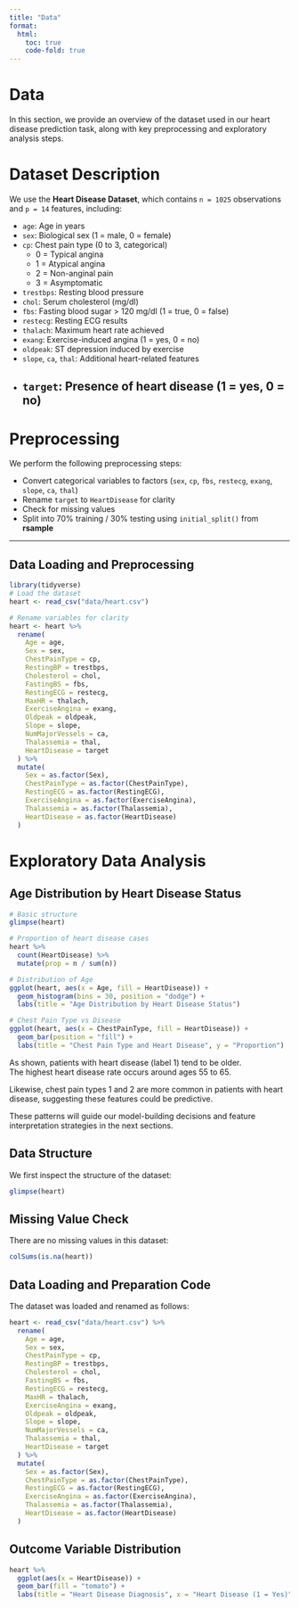 ```yaml
---
title: "Data"
format:
  html:
    toc: true
    code-fold: true
---
```


# Data

In this section, we provide an overview of the dataset used in our heart disease prediction task, along with key preprocessing and exploratory analysis steps.

# Dataset Description

We use the **Heart Disease Dataset**, which contains `n = 1025` observations and `p = 14` features, including:

- `age`: Age in years  
- `sex`: Biological sex (1 = male, 0 = female)  
- `cp`: Chest pain type (0 to 3, categorical) 
  - 0 = Typical angina  
  - 1 = Atypical angina  
  - 2 = Non-anginal pain  
  - 3 = Asymptomatic
- `trestbps`: Resting blood pressure  
- `chol`: Serum cholesterol (mg/dl)  
- `fbs`: Fasting blood sugar > 120 mg/dl (1 = true, 0 = false)  
- `restecg`: Resting ECG results  
- `thalach`: Maximum heart rate achieved  
- `exang`: Exercise-induced angina (1 = yes, 0 = no)  
- `oldpeak`: ST depression induced by exercise  
- `slope`, `ca`, `thal`: Additional heart-related features  
- `target`: Presence of heart disease (1 = yes, 0 = no)
---

# Preprocessing

We perform the following preprocessing steps:

- Convert categorical variables to factors (`sex`, `cp`, `fbs`, `restecg`, `exang`, `slope`, `ca`, `thal`)
- Rename `target` to `HeartDisease` for clarity
- Check for missing values
- Split into 70% training / 30% testing using `initial_split()` from **rsample**

---

## Data Loading and Preprocessing

```r
library(tidyverse)
# Load the dataset
heart <- read_csv("data/heart.csv")

# Rename variables for clarity
heart <- heart %>%
  rename(
    Age = age,
    Sex = sex,
    ChestPainType = cp,
    RestingBP = trestbps,
    Cholesterol = chol,
    FastingBS = fbs,
    RestingECG = restecg,
    MaxHR = thalach,
    ExerciseAngina = exang,
    Oldpeak = oldpeak,
    Slope = slope,
    NumMajorVessels = ca,
    Thalassemia = thal,
    HeartDisease = target
  ) %>%
  mutate(
    Sex = as.factor(Sex),
    ChestPainType = as.factor(ChestPainType),
    RestingECG = as.factor(RestingECG),
    ExerciseAngina = as.factor(ExerciseAngina),
    Thalassemia = as.factor(Thalassemia),
    HeartDisease = as.factor(HeartDisease)
  )

```
# Exploratory Data Analysis

## Age Distribution by Heart Disease Status
```r
# Basic structure
glimpse(heart)

# Proportion of heart disease cases
heart %>%
  count(HeartDisease) %>%
  mutate(prop = n / sum(n))

```
```r
# Distribution of Age
ggplot(heart, aes(x = Age, fill = HeartDisease)) +
  geom_histogram(bins = 30, position = "dodge") +
  labs(title = "Age Distribution by Heart Disease Status")

```

```r
# Chest Pain Type vs Disease
ggplot(heart, aes(x = ChestPainType, fill = HeartDisease)) +
  geom_bar(position = "fill") +
  labs(title = "Chest Pain Type and Heart Disease", y = "Proportion")

```

As shown, patients with heart disease (label 1) tend to be older.  
The highest heart disease rate occurs around ages 55 to 65.

Likewise, chest pain types 1 and 2 are more common in patients with heart disease, suggesting these features could be predictive.

These patterns will guide our model-building decisions and feature interpretation strategies in the next sections.

## Data Structure

We first inspect the structure of the dataset:

```r
glimpse(heart)
```

## Missing Value Check

There are no missing values in this dataset:

```r
colSums(is.na(heart))
```

## Data Loading and Preparation Code

The dataset was loaded and renamed as follows:

```r
heart <- read_csv("data/heart.csv") %>%
  rename(
    Age = age,
    Sex = sex,
    ChestPainType = cp,
    RestingBP = trestbps,
    Cholesterol = chol,
    FastingBS = fbs,
    RestingECG = restecg,
    MaxHR = thalach,
    ExerciseAngina = exang,
    Oldpeak = oldpeak,
    Slope = slope,
    NumMajorVessels = ca,
    Thalassemia = thal,
    HeartDisease = target
  ) %>%
  mutate(
    Sex = as.factor(Sex),
    ChestPainType = as.factor(ChestPainType),
    RestingECG = as.factor(RestingECG),
    ExerciseAngina = as.factor(ExerciseAngina),
    Thalassemia = as.factor(Thalassemia),
    HeartDisease = as.factor(HeartDisease)
  )
```

## Outcome Variable Distribution

```r
heart %>%
  ggplot(aes(x = HeartDisease)) +
  geom_bar(fill = "tomato") +
  labs(title = "Heart Disease Diagnosis", x = "Heart Disease (1 = Yes)", y = "Count")
```